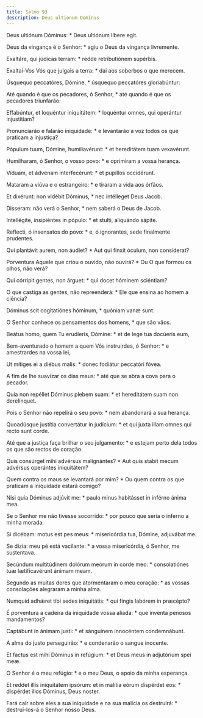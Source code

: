 ```yaml
---
title: Salmo 93
description: Deus ultionum Dominus
---
```


<div class="side-by-side not-content">

Deus ultiónum Dóminus: * Deus ultiónum líbere egit.

Deus da vingança é o Senhor: * agiu o Deus da vingança livremente.

Exaltáre, qui júdicas terram: * redde retributiónem supérbis.

Exaltai-Vos Vós que julgais a terra: * dai aos soberbos o que merecem.

Úsquequo peccatóres, Dómine, * úsquequo peccatóres gloriabúntur:

Até quando é que os pecadores, ó Senhor, * até quando é que os pecadores triunfarão:

Effabúntur, et loquéntur iniquitátem: * loquéntur omnes, qui operántur injustítiam?

Pronunciarão e falarão iniquidade: * e levantarão a voz todos os que praticam a injustiça?

Pópulum tuum, Dómine, humiliavérunt: * et hereditátem tuam vexavérunt.

Humilharam, ó Senhor, o vosso povo: * e oprimiram a vossa herança.

Víduam, et ádvenam interfecérunt: * et pupíllos occidérunt.

Mataram a viúva e o estrangeiro: * e tiraram a vida aos órfãos.

Et dixérunt: non vidébit Dóminus, * nec intélleget Deus Jacob.

Disseram: não verá o Senhor, * nem saberá o Deus de Jacob.

Intellégite, insipiéntes in pópulo: * et stulti, aliquándo sápite.

Reflecti, ó insensatos do povo: * e, ó ignorantes, sede finalmente prudentes.

Qui plantávit aurem, non áudiet? * Aut qui finxit óculum, non consíderat?

Porventura Aquele que criou o ouvido, não ouvirá? * Ou O que formou os olhos, não verá?

Qui córripit gentes, non árguet: * qui docet hóminem sciéntiam?

O que castiga as gentes, não repreenderá: * Ele que ensina ao homem a ciência?

Dóminus scit cogitatiónes hóminum, * quóniam vanæ sunt.

O Senhor conhece os pensamentos dos homens, * que são vãos.

Beátus homo, quem Tu erudíeris, Dómine: * et de lege tua docúeris eum,

Bem-aventurado o homem a quem Vós instruirdes, ó Senhor: * e amestrardes na vossa lei,

Ut mítiges ei a diébus malis: * donec fodiátur peccatóri fóvea.

A fim de lhe suavizar os dias maus: * até que se abra a cova para o pecador.

Quia non repéllet Dóminus plebem suam: * et hereditátem suam non derelínquet.

Pois o Senhor não repelirá o seu povo: * nem abandonará a sua herança.

Quoadúsque justítia convertátur in judícium: * et qui juxta illam omnes qui recto sunt corde.

Até que a justiça faça brilhar o seu julgamento: * e estejam perto dela todos os que são rectos de coração.

Quis consúrget mihi advérsus malignántes? * Aut quis stabit mecum advérsus operántes iniquitátem?

Quem contra os maus se levantará por mim? * Ou quem contra os que praticam a iniquidade estará comigo?

Nisi quia Dóminus adjúvit me: * paulo minus habitásset in inférno ánima mea.

Se o Senhor me não tivesse socorrido: * por pouco que seria o inferno a minha morada.

Si dicébam: motus est pes meus: * misericórdia tua, Dómine, adjuvábat me.

Se dizia: meu pé está vacilante: * a vossa misericórdia, ó Senhor, me sustentava.

Secúndum multitúdinem dolórum meórum in corde meo: * consolatiónes tuæ lætificavérunt ánimam meam.

Segundo as muitas dores que atormentaram o meu coração: * as vossas consolações alegraram a minha alma.

Numquid adhǽret tibi sedes iniquitátis: * qui fingis labórem in præcépto?

É porventura a cadeira da iniquidade vossa aliada: * que inventa penosos mandamentos?

Captábunt in ánimam justi: * et sánguinem innocéntem condemnábunt.

A alma do justo perseguirão: * e condenarão o sangue inocente.

Et factus est mihi Dóminus in refúgium: * et Deus meus in adjutórium spei meæ.

O Senhor é o meu refúgio: * e o meu Deus, o apoio da minha esperança.

Et reddet illis iniquitátem ipsórum: et in malítia eórum dispérdet eos: * dispérdet illos Dóminus, Deus noster.

Fará cair sobre eles a sua iniquidade e na sua malícia os destruirá: * destruí-los-á o Senhor nosso Deus.

</div>
